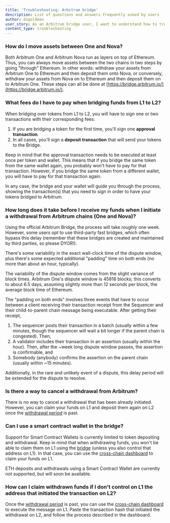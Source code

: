 ```yaml
---
title: 'Troubleshooting: Arbitrum bridge'
description: List of questions and answers frequently asked by users
author: dzgoldman
user_story: As an Arbitrum bridge user, I want to understand how to troubleshoot common issues.
content_type: troubleshooting
---
```


### How do I move assets between One and Nova?

Both Arbitrum One and Arbitrum Nova run as layers on top of Ethereum. Thus, you can always move assets between the two chains in two steps by going "through" Ethereum. In other words: withdraw your assets from Arbitrum One to Ethereum and then deposit them onto Nova, or conversely, withdraw your assets from Nova on to Ethereum and then deposit them on to Arbitrum One. These steps can all be done at [https://bridge.arbitrum.io/](https://bridge.arbitrum.io/).

### What fees do I have to pay when bridging funds from L1 to L2?

When bridging over tokens from L1 to L2, you will have to sign one or two transactions with their corresponding fees:

1. If you are bridging a token for the first time, you'll sign one **approval transaction**.
2. In all cases, you'll sign a **deposit transaction** that will send your tokens to the Bridge.

Keep in mind that the approval transaction needs to be executed at least once per token and wallet. This means that if you bridge the same token from the same wallet again, you probably won't have to pay for that transaction. However, if you bridge the same token from a different wallet, you will have to pay for that transaction again.

In any case, the bridge and your wallet will guide you through the process, showing the transaction(s) that you need to sign in order to have your tokens bridged to Arbitrum.

### How long does it take before I receive my funds when I initiate a withdrawal from Arbitrum chains (One and Nova)?

Using the official Arbitrum Bridge, the process will take *roughly* one week. However, some users opt to use third-party fast bridges, which often bypass this delay (remember that these bridges are created and maintained by third parties, so please DYOR!).

There's some variability in the exact wall-clock time of the dispute window, plus there's some expected additional "padding" time on both ends (no more than about an hour, typically).

The variability of the dispute window comes from the slight variance of block times. Arbitrum One's dispute window is 45818 blocks; this converts to about 6.5 days, assuming slightly more than 12 seconds per block, the average block time of Ethereum.

The "padding on both ends" involves three events that have to occur between a client receiving their transaction receipt from the Sequencer and their child-to-parent chain message being executable. After getting their receipt,

1. The sequencer posts their transaction in a batch (usually within a few minutes, though the sequencer will wait a bit longer if the parent chain is congested). Then,
2. A validator includes their transaction in an assertion (usually within the hour). Then, after the ~week long dispute window passes, the assertion is confirmable, and
3. Somebody (anybody) confirms the assertion on the parent chain (usually within ~15 minutes).

Additionally, in the rare and unlikely event of a dispute, this delay period will be extended for the dispute to resolve.

### Is there a way to cancel a withdrawal from Arbitrum?

There is no way to cancel a withdrawal that has been already initiated. However, you can claim your funds on L1 and deposit them again on L2 once the [withdrawal period](https://developer.arbitrum.io/learn-more/faq#why-was-one-week-chosen-for-arbitrum-ones-dispute-window) is past.

### Can I use a smart contract wallet in the bridge?

Support for Smart Contract Wallets is currently limited to token depositing and withdrawal. Keep in mind that when withdrawing funds, you won't be able to claim them on L1 using the [bridge](https://bridge.arbitrum.io/) (unless you also control that address on L1). In that case, you can use the [cross-chain dashboard](https://retryable-dashboard.arbitrum.io/tx) to claim your funds on L1.

ETH deposits and withdrawals using a Smart Contract Wallet are currently not supported, but will soon be available.

### How can I claim withdrawn funds if I don't control on L1 the address that initiated the transaction on L2?

Once the [withdrawal period](https://developer.arbitrum.io/learn-more/faq#why-was-one-week-chosen-for-arbitrum-ones-dispute-window) is past, you can use the [cross-chain dashboard](https://retryable-dashboard.arbitrum.io/tx) to execute the message on L1. Paste the transaction hash that initiated the withdrawal on L2, and follow the process described in the dashboard.
